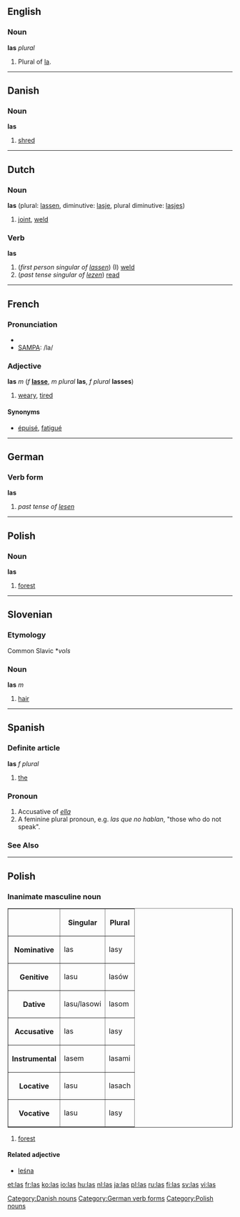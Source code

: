 ==English==
===Noun===
'''las''' ''plural''

#Plural of [[la]].

----

==Danish==
===Noun===
'''las'''

# [[shred]]

[[Category:Danish nouns]]

----

==Dutch==
===Noun===
'''las''' (plural: [[lassen]], diminutive: [[lasje]], plural diminutive: [[lasjes]])

#[[joint]], [[weld]]

===Verb===
'''las'''

#(''first person singular of [[lassen]]'') (I) [[weld]]
#(''past tense singular of [[lezen]]'') [[read]]

----

==French==

===Pronunciation===
*{{IPA|/lɑ/}}
*[[w:SAMPA|SAMPA]]: /la/

===Adjective===
{{fr-infl-adj|sm=las|sf=lasse|pm=las|pf=lasses|smp=la|sfp=las|pmp=la|pfp=las}}
'''las''' ''m'' (''f'' '''[[lasse]]''', ''m plural'' '''las''', ''f plural'' '''lasses''')

#[[weary]], [[tired]]

====Synonyms====
*[[épuisé]], [[fatigué]]

----

==German==
===Verb form===
'''las'''

# ''past tense of [[lesen]]''
[[Category:German verb forms]]

----

==Polish==
===Noun===
'''las'''

# [[forest]]

[[Category:Polish nouns]]

----

==Slovenian==
===Etymology===
Common Slavic *''vols''
===Noun===
'''las''' ''m''

# [[hair]]

----

==Spanish==
===Definite article===
'''las''' ''f plural''

#[[the]]
===Pronoun===
# Accusative of ''[[ella]]''
# A feminine plural pronoun, e.g. ''las que no hablan'', "those who do not speak".
===See Also===
{{Spanish pronoun}}

----

==Polish==
===Inanimate masculine noun===
<table border=1>
<tr><th><th>Singular<th>Plural</tr>
<tr><th>Nominative<td>las<td>lasy</tr>
<tr><th>Genitive<td>lasu<td>lasów</tr>
<tr><th>Dative<td>lasu/lasowi<td>lasom</tr>
<tr><th>Accusative<td>las<td>lasy</tr>
<tr><th>Instrumental<td>lasem<td>lasami</tr>
<tr><th>Locative<td>lasu<td>lasach</tr>
<tr><th>Vocative<td>lasu<td>lasy</tr>
</table>

#[[forest]]

====Related adjective====
*[[leśna]]

[[et:las]]
[[fr:las]]
[[ko:las]]
[[io:las]]
[[hu:las]]
[[nl:las]]
[[ja:las]]
[[pl:las]]
[[ru:las]]
[[fi:las]]
[[sv:las]]
[[vi:las]]